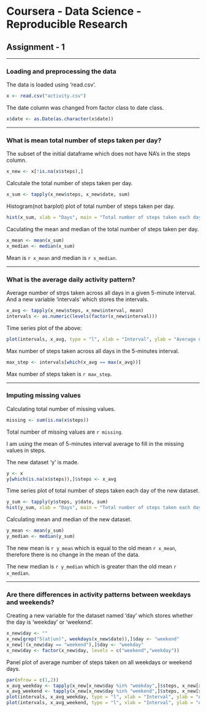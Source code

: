 # Coursera - Data Science - Reproducible Research
## Assignment - 1  
***
### Loading and preprocessing the data  

The data is loaded using 'read.csv'.
```r
x <- read.csv("activity.csv")
```

The date column was changed from factor class to date class.
```r
x$date <- as.Date(as.character(x$date))
```
***
### What is mean total number of steps taken per day?  

The subset of the initial dataframe which does not have NA's in the steps column.
```r
x_new <- x[!is.na(x$steps),]
```

Calcutale the total number of steps taken per day.
```r
x_sum <- tapply(x_new$steps, x_new$date, sum)
```

Histogram(not barplot) plot of total number of steps taken per day.
```r
hist(x_sum, xlab = "Days", main = "Total number of steps taken each day")
```

Caculating the mean and median of the total number of steps taken per day.
```r
x_mean <- mean(x_sum)
x_median <- median(x_sum)
```

Mean is `r x_mean` and median is `r x_median`.

***
### What is the average daily activity pattern?  
Average number of strps taken across all days in a given 5-minute interval. And a new variable 'intervals' which stores the intervals.
```r
x_avg <- tapply(x_new$steps, x_new$interval, mean)
intervals <- as.numeric(levels(factor(x_new$interval)))
```

Time series plot of the above:
```r
plot(intervals, x_avg, type = "l", xlab = "Interval", ylab = "Average number of steps", main = "Average number of steps in each interval")
```

Max number of steps taken across all days in the 5-minutes interval.
```r
max_step <- intervals[which(x_avg == max(x_avg))]
```
Max number of steps taken is `r max_step`.

***
### Imputing missing values  
Calculating total number of missing values.
```r
missing <- sum(is.na(x$steps))
```
Total number of missing values are `r missing`.

I am using the mean of 5-minutes interval average to fill in the missing values in steps.

The new dataset 'y' is made.
```r
y <- x
y[which(is.na(x$steps)),]$steps <- x_avg
```

Time series plot of total number of steps taken each day of the new dataset.
```r
y_sum <- tapply(y$steps, y$date, sum)
hist(y_sum, xlab = "Days", main = "Total number of steps taken each day")
```

Calculating mean and median of the new dataset.
```r
y_mean <- mean(y_sum)
y_median <- median(y_sum)
```

The new mean is `r y_mean` which is equal to the old mean `r x_mean`, therefore there is no change in the mean of the data.

The new median is `r y_median` which is greater than the old mean `r x_median`.

***
### Are there differences in activity patterns between weekdays and weekends?  
Creating a new variable for the dataset named 'day' which stores whether the day is 'weekday' or 'weekend'.
```r
x_new$day <- ""
x_new[grep("S(at|un)", weekdays(x_new$date)),]$day <- "weekend"
x_new[!(x_new$day == "weekend"),]$day <- "weekday"
x_new$day <- factor(x_new$day, levels = c("weekend","weekday"))
```

Panel plot of average number of steps taken on all weekdays or weekend days.
```r
par(mfrow = c(1,2))
x_avg_weekday <- tapply(x_new[x_new$day %in% "weekday",]$steps, x_new[x_new$day %in% "weekday",]$interval, mean)
x_avg_weekend <- tapply(x_new[x_new$day %in% "weekend",]$steps, x_new[x_new$day %in% "weekend",]$interval, mean)
plot(intervals, x_avg_weekday, type = "l", xlab = "Interval", ylab = "Average number of steps", main = "Weekdays", ylim = c(0,250))
plot(intervals, x_avg_weekend, type = "l", xlab = "Interval", ylab = "Average number of steps", main = "Weekends", ylim = c(0,250))
```
